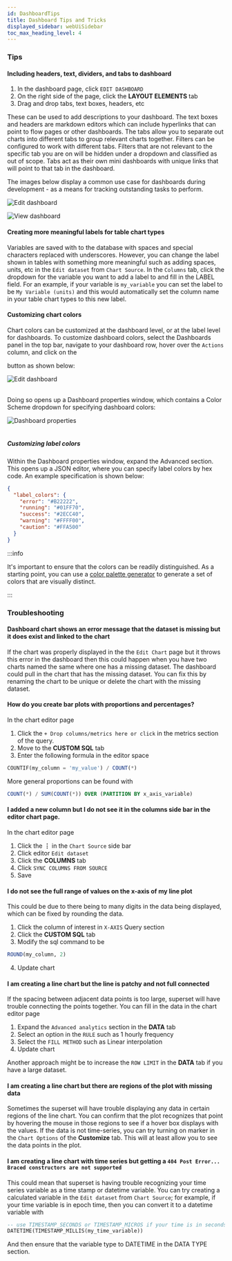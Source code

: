 ```yaml
---
id: DashboardTips
title: Dashboard Tips and Tricks
displayed_sidebar: webUiSidebar
toc_max_heading_level: 4
---
```



### Tips

#### Including headers, text, dividers, and tabs to dashboard

1. In the dashboard page, click `EDIT DASHBOARD` 
2. On the right side of the page, click the **LAYOUT ELEMENTS** tab
3. Drag and drop tabs, text boxes, headers, etc

These can be used to add descriptions to your dashboard. The text boxes and headers are markdown
editors which can include hyperlinks that can point to flow pages or other dashboards. The tabs
allow you to separate out charts into different tabs to group relevant charts together. Filters can
be configured to work with different tabs. Filters that are not relevant to the specific tab you are
on will be hidden under a dropdown and classified as out of scope. Tabs act as their own mini
dashboards with unique links that will point to that tab in the dashboard.

The images below display a common use case for dashboards during development - as a means for tracking outstanding tasks to perform.

<div style={{textAlign: 'center'}}>
  <img alt="Edit dashboard" 
      src="https://ganymede-bio.mo.cloudinary.net/apiServer/DashboardToDoEdit_20240617.png"
  />

  <img alt="View dashboard" 
      src="https://ganymede-bio.mo.cloudinary.net/apiServer/DashboardToDoView_20240617.png"
  />
</div>

#### Creating more meaningful labels for table chart types

Variables are saved with to the database with spaces and special characters replaced with
underscores. However, you can change the label shown in tables with something more meaningful such
as adding spaces, units, etc in the `Edit dataset` from `Chart Source`. In the `Columns` tab, click
the dropdown for the variable you want to add a label to and fill in the LABEL field. For an
example, if your variable is `my_variable` you can set the label to be `My Variable (units)` and
this would automatically set the column name in your table chart types to this new label.

#### Customizing chart colors

Chart colors can be customized at the dashboard level, or at the label level for dashboards.  To customize dashboard colors, select
the Dashboards panel in the top bar, navigate to your dashboard row, hover over the `Actions` column, and
click on the <div className="button darkblue_inverted_button"><EditOutlined /></div> button as shown below:

<div style={{textAlign: 'center'}}>
  <img alt="Edit dashboard" 
      src="https://ganymede-bio.mo.cloudinary.net/apiServer/EditDashboardSuperset_20241220.png"
  />
</div>
&nbsp;

Doing so opens up a Dashboard properties window, which contains a Color Scheme dropdown for specifying dashboard colors:

<div style={{textAlign: 'center'}}>
  <img alt="Dashboard properties" 
      src="https://ganymede-bio.mo.cloudinary.net/apiServer/DashboardProperties_20241220.png"
  />
</div>
&nbsp;

##### Customizing label colors

Within the Dashboard properties window, expand the Advanced section.  This opens up a JSON editor, where you can specify 
label colors by hex code.  An example specification is shown below:

```json
{
  "label_colors": {
    "error": "#B22222",
    "running": "#01FF70",
    "success": "#2ECC40",
    "warning": "#FFFF00",
    "caution": "#FFA500"
  }
}
```

:::info

It's important to ensure that the colors can be readily distinguished.  As a starting point, you can use a [color palette generator](https://sashamaps.net/docs/resources/20-colors/) 
to generate a set of colors that are visually distinct.

:::


### Troubleshooting

#### Dashboard chart shows an error message that the dataset is missing but it does exist and linked to the chart

If the chart was properly displayed in the the `Edit Chart` page but it throws this error in the
dashboard then this could happen when you have two charts named the same where one has a missing dataset. The
dashboard could pull in the chart that has the missing dataset. You can fix this by renaming the
chart to be unique or delete the chart with the missing dataset.

#### How do you create bar plots with proportions and percentages?

In the chart editor page

1. Click the `+ Drop columns/metrics here or click` in the metrics
section of the query. 
2. Move to the **CUSTOM SQL** tab
3. Enter the following formula in the editor space 

```sql
COUNTIF(my_column = 'my_value') / COUNT(*)
```

More general proportions can be found with 

```sql
COUNT(*) / SUM(COUNT(*)) OVER (PARTITION BY x_axis_variable)
```

#### I added a new column but I do not see it in the columns side bar in the editor chart page.
In the chart editor page

1. Click the **⋮** in the `Chart Source` side bar
2. Click editor `Edit dataset`
3. Click the **COLUMNS** tab
4. Click `SYNC COLUMNS FROM SOURCE`
5. Save

#### I do not see the full range of values on the x-axis of my line plot

This could be due to there being to many digits in the data being displayed, which can be fixed by
rounding the data.

1. Click the column of interest in `X-AXIS` Query section
2. Click the **CUSTOM SQL** tab
3. Modify the sql command to be 
```sql
ROUND(my_column, 2)
```
4. Update chart


#### I am creating a line chart but the line is patchy and not full connected

If the spacing between adjacent data points is too large, superset will have trouble connecting the
points together. You can fill in the data in the chart editor page

1. Expand the `Advanced analytics` section in the **DATA** tab
2. Select an option in the `RULE` such as 1 hourly frequency
3. Select the `FILL METHOD` such as Linear interpolation
4. Update chart

Another approach might be to increase the `ROW LIMIT` in the **DATA** tab if you have a large
dataset. 


#### I am creating a line chart but there are regions of the plot with missing data

Sometimes the superset will have trouble displaying any data in certain regions of the line chart. You
can confirm that the plot recognizes that point by hovering the mouse in those regions to see if
a hover box displays with the values. If the data is not time-series, you can try turning on marker
in the `Chart Options` of the **Customize** tab. This will at least allow you to see the data points
in the plot.

#### I am creating a line chart with time series but getting a `404 Post Error... Braced constructors are not supported`

This could mean that superset is having trouble recognizing your time series variable as a time stamp
or datetime variable. You can try creating a calculated variable in the `Edit dataset` from `Chart
Source`; for example, if your time variable is in epoch time, then you can convert it to a datetime variable with

```sql
-- use TIMESTAMP_SECONDS or TIMESTAMP_MICROS if your time is in seconds or microseconds
DATETIME(TIMESTAMP_MILLIS(my_time_variable))
```

And then ensure that the variable type to DATETIME in the DATA TYPE section.
